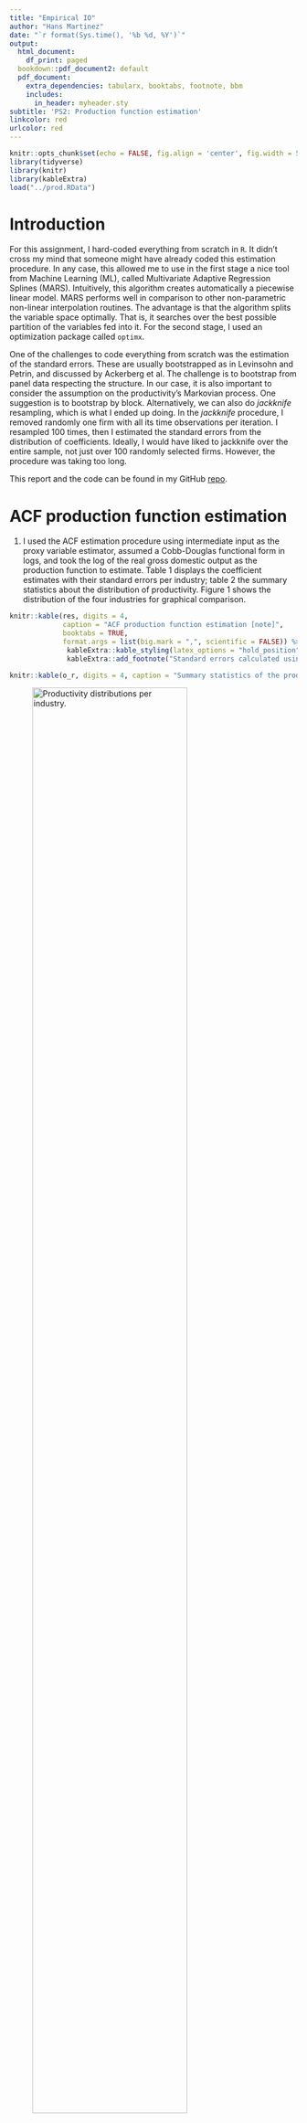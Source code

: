 ```yaml
---
title: "Empirical IO"
author: "Hans Martinez"
date: "`r format(Sys.time(), '%b %d, %Y')`"
output:
  html_document:
    df_print: paged
  bookdown::pdf_document2: default
  pdf_document:
    extra_dependencies: tabularx, booktabs, footnote, bbm
    includes:
      in_header: myheader.sty
subtitle: 'PS2: Production function estimation'
linkcolor: red
urlcolor: red
---
```


```r
knitr::opts_chunk$set(echo = FALSE, fig.align = 'center', fig.width = 5)
library(tidyverse)
library(knitr)
library(kableExtra)
load("../prod.RData")

```

# Introduction {-}

For this assignment, I hard-coded everything from scratch in `R`. It didn't cross my mind that someone might have already coded this estimation procedure. In any case, this allowed me to use in the first stage a nice tool from Machine Learning (ML), called Multivariate Adaptive Regression Splines (MARS). Intuitively, this algorithm creates automatically a piecewise linear model. MARS performs well in comparison to other non-parametric non-linear interpolation routines. The advantage is that the algorithm splits the variable space optimally. That is, it searches over the best possible partition of the variables fed into it. For the second stage, I used an optimization package called `optimx`.

One of the challenges to code everything from scratch was the estimation of the standard errors.  These are usually bootstrapped as in Levinsohn and Petrin, and discussed by Ackerberg et al. The challenge is to bootstrap from panel data respecting the structure. In our case, it is also important to consider the assumption on the productivity's Markovian process. One suggestion is to bootstrap by block. Alternatively, we can also do *jackknife* resampling, which is what I ended up doing. In the *jackknife* procedure, I removed randomly one firm with all its time observations per iteration. I resampled 100 times, then I estimated the standard errors from the distribution of coefficients. Ideally, I would have liked to jackknife over the entire sample, not just over 100 randomly selected firms. However, the procedure was taking too long.

This report and the code can be found in my GitHub [repo](https://github.com/hans-mtz/EmpiricalIO/tree/main/PS2).


# ACF production function estimation

1. I used the ACF estimation procedure using intermediate input as the proxy variable estimator, assumed a Cobb-Douglas functional form in logs, and took the log of the real gross domestic output as the production function to estimate. Table 1 displays the coefficient estimates with their standard errors per industry; table 2 the summary statistics about the distribution of productivity. Figure 1 shows the distribution of the four industries for graphical comparison.

```r
knitr::kable(res, digits = 4, 
             caption = "ACF production function estimation [note]",
             booktabs = TRUE,
             format.args = list(big.mark = ",", scientific = FALSE)) %>%
              kableExtra::kable_styling(latex_options = "hold_position") %>%   
              kableExtra::add_footnote("Standard errors calculated using jackknife resampling with 100 iterations.")

knitr::kable(o_r, digits = 4, caption = "Summary statistics of the productivity distribution", booktabs = TRUE, format.args = list(big.mark = ",", scientific = FALSE))
```

![Productivity distributions per industry.](figures/prod.png){width=80%}

2.  In this second exercise, I drop all firms with zero investment. Table 3 displays the estimates of the coefficients, table 4 the summary statistics of the productivity, and figure 2 contrast the original estimates for the full sample and without zero-investment firms.

```r

knitr::kable(res_n_inv, digits = 4, caption = "ACF without zero-investment firms[note]",
             booktabs = TRUE) %>%
              kableExtra::kable_styling(latex_options = "hold_position") %>%   
              kableExtra::add_footnote("Standard errors calculated using jackknife resampling with 100 iterations.")

knitr::kable(o_sum, digits = 4, caption = "Summary statistics productivity distribution without zero-investment firms", booktabs = TRUE, format.args = list(big.mark = ",", scientific = FALSE))

```

![Productivity distributions per industry comparing full sample and without zero-investment firms.](figures/prod_no_inv.png)

>**Discussion:** In general, we can appreciate that the firms that do invest have higher productivity mean than the full sample. However, the productivity dispersion seems to be greater for these firms. In particular, for the Textile industry (321), the change is highly significant. The dispersion and the mean are notoriously higher. In comparison, the change is not so significant for the Food Products industry (311). This result is in line with the economic intuition. We would expect firms that invest to have higher productivity. Likewise, we can imagine that there are some industries for which it is more relevant to keep investing than for others. For example, constant capital investment is likely to be relevant to keep productivity high for manufacturing plants in the Textile industry. New toolings for new fashion designs might be needed every season. In contrast, this is not likely to be the case for the firms in the Food products industry, where perhaps adapting the process for a new flavor might not need capital spending.
    
    
3. Lastly, I split the data into exporting firms and non-exporting firms, and importing and non-importing firms. In the international trade literature, it is often found that exporting and importing firms have higher productivity. Intuitively, for exporting firms this must be the case because they have to be competitive enough to be attractive for foreign consumers after netting off transportation costs and trade barriers, such as exporting/importing tariffs, for example.

    The coefficient estimates for the different samples are displayed in tables 5 and 6. The summary statistics of the productivity distributions are shown in tables 7 and 8. Finally, figures 3 and 4 show the contrast between the two samples within industries.

```r

e <- rbind(res_n_exp,res_exp)
oe <- rbind(o_sum_n_exp,o_sum_exp)

knitr::kable(e, digits = 4, caption = "ACF with and without exporting firms[note]", booktabs = TRUE) %>%
  kableExtra::kable_styling(latex_options = "hold_position") %>%
  kableExtra::pack_rows("Non-Exporting",1,4) %>% 
  kableExtra::pack_rows("Exporting",5,8) %>%
  kableExtra::add_footnote("Standard errors calculated using jackknife resampling with 100 iterations.")

knitr::kable(oe, digits = 4, caption = "Summary statistics productivity distribution without zero-investment firms", booktabs = TRUE, format.args = list(big.mark = ",", scientific = FALSE)) %>%
  kableExtra::kable_styling(latex_options = "hold_position") %>%
  kableExtra::pack_rows("Non-Exporting",1,7) %>% 
  kableExtra::pack_rows("Exporting",8,14)

```

![Productivity distributions for non-exporting and exporting firms](figures/exp.png)

```r

i <- rbind(res_n_imp,res_imp)
oi <- rbind(o_sum_n_imp,o_sum_imp)

knitr::kable(i, digits = 4, caption = "ACF with and without exporting firms[note]", booktabs = TRUE) %>%
  kableExtra::kable_styling(latex_options = "hold_position") %>%
  kableExtra::pack_rows("Non-Importing",1,4) %>% 
  kableExtra::pack_rows("Importing",5,8) %>%
  kableExtra::add_footnote("Standard errors calculated using jackknife resampling with 100 iterations.")

knitr::kable(oi, digits = 4, caption = "Summary statistics productivity distribution without zero-investment firms", booktabs = TRUE, format.args = list(big.mark = ",", scientific = FALSE)) %>%
  kableExtra::kable_styling(latex_options = "hold_position") %>%
  kableExtra::pack_rows("Non-Importing",1,7) %>% 
  kableExtra::pack_rows("Importing",8,14)

``` 

![Productivity distributions for non-importing and importing firms](figures/imp.png)

>**Discussion:** Overall, exporting and importing firms do have higher productivity means than non-exporting and non-importing firms, respectively. However, now the dispersion of the productivity differs across industries and between the importing/exporting condition. 

>For the exporting firms, we observe higher mean productivities consistently across industries. Notice, however, that the dispersion looks higher for all except for the Apparel industry (322), which seems to be tight around the mean than the non-exporting firms.

>For the importing firms, we observe that these firms have higher productivity means and higher dispersion consistently for Fabricated Metals  (381) and Textiles (321) industries. The exceptions are Food Products (311) and Apparel (322) for which we have weird results. This could point out maybe some code error. Something I could have done to improve if I had more time would be to use the jackknife estimators, instead of the whole sample estimators.

\newpage
# Final comments

>It is interesting to note that the ratio of firms that export/import versus non-export/import is very low, around 10%. Consider the number of firms that invest, where the ratio is almost 50%. If so many firms invest, why so few get to trade with foreign markets? Why the production is not reallocated to the most competitive firms and we observe a high dispersion of the productivity distribution? 

>Also, it would be interesting to have geospatial data and data about the demand side. Does the spatial distribution help explain the wide dispersion in productivity? Maybe there are more dense demand markets for some industries than for others? Furthermore, information about the history of each industry in the country and on regulation will help understand these differences. Are the export/import tariffs the same for every industry? Are some industries relatively new or with a long tradition in the country? Likewise, on the firms that trade with foreign markets, information about foreign partners, like which countries do firms buy from or sell to.

>Among other things I would have loved to try is to compare my estimates with the pre-coded packages available in `R` or `Stata`. I'm curious to see if there are any gains in using MARS over other non-parametric techniques. I would also like to compare the bootstrap versus the jackknife results. Finally, I would have liked to explore other functional forms of the production function.


